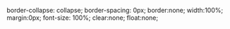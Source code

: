 border-collapse: collapse; border-spacing: 0px; border:none; width:100%; margin:0px; font-size: 100%; clear:none; float:none;<noinclude>
{{documentation|content={{缺乏中文说明}}|tracking=no
This template is used in conjunction with {{tl|infobox}} or {{tl|sidebar}} to create a borderless subbox, which can be embedded in another infobox or sidebar.  This is similar in spirit to {{tl|navbox subgroup}}, which does the same thing for {{tl|navbox}}.  It is slightly different from the "child" option for {{tl|infobox}}, since it still creates the outer table.

== Example 1 ==
{{Infobox
| label1 = label1
| data1 = data1
| data2 = {{infobox
  | bodystyle = {{infobox subbox bodystyle}}
  | label1 = label1a
  | data1  = data1a
  }}
| label3 = label3
| data3  = data3
}}
<pre style="overflow:auto">
{{Infobox
| label1 = label1
| data1 = data1
| data2 = {{infobox
  | bodystyle = {{infobox subbox bodystyle}}
  | label1 = label1a
  | data1  = data1a
  }}
| label3 = label3
| data3  = data3
}}
</pre>
== Example 2 ==
{{Sidebar
| heading1 = heading1
| content1 = content1
| heading2 = heading2
| content2 = {{infobox
  | bodystyle = {{infobox subbox bodystyle}}
  | label1 = label2a
  | data1  = data2a
  | label2 = label2b
  | data2  = data2b
  }}
| heading3 = heading3
| content3 = content3
}}
<pre style="overflow: auto">
{{Sidebar
| heading1 = heading1
| content1 = content1
| heading2 = heading2
| content2 = {{infobox
  | bodystyle = {{infobox subbox bodystyle}}
  | label1 = label2a
  | data1  = data2a
  | label2 = label2b
  | data2  = data2b
  }}
| heading3 = heading3
| content3 = content3
}}
</pre>

== Example 3 ==
{{Infobox
| label1 = label1
| data1 = data1
| data2 = {{infobox3cols
  | bodystyle = {{infobox subbox bodystyle}}
  | label1 = label1a
  | data1a  = data1aa
  | data1b  = data1ab
  | data1c  = data1ac
  }}
| label3 = label3
| data3  = data3
}}
<pre style="overflow:auto">
{{Infobox
| label1 = label1
| data1 = data1
| data2 = {{infobox3cols
  | bodystyle = {{infobox subbox bodystyle}}
  | label1 = label1a
  | data1a  = data1aa
  | data1b  = data1ab
  | data1c  = data1ac
  }}
| label3 = label3
| data3  = data3
}}
</pre>
== Example 4 ==
{{Sidebar
| heading1 = heading1
| content1 = content1
| heading2 = heading2
| content2 = {{sidebar|navbar=off
  | bodystyle = {{Subsidebar bodystyle}}
  | heading1 = heading2a
  | content1 = content2a
  | heading2 = heading2b
  | content2 = content2b
  }}
| heading3 = heading3
| content3 = content3
}}
<pre style="overflow: auto">
{{Sidebar
| heading1 = heading1
| content1 = content1
| heading2 = heading2
| content2 = {{sidebar|navbar=off
  | bodystyle = {{Subsidebar bodystyle}}
  | heading1 = heading2a
  | content1 = content2a
  | heading2 = heading2b
  | content2 = content2b
  }}
| heading3 = heading3
| content3 = content3
}}
</pre>
}}</noinclude>